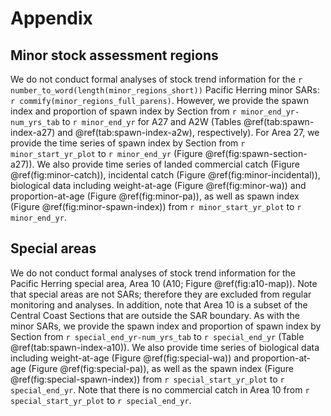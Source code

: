 # Appendix\label{sec:app}

## Minor stock assessment regions\label{sec:app-minor}

We do not conduct formal analyses of stock trend information for the
`r number_to_word(length(minor_regions_short))`
Pacific Herring minor SARs: `r commify(minor_regions_full_parens)`.
However, we provide the spawn index and proportion of spawn index by Section 
from `r minor_end_yr-num_yrs_tab` to `r minor_end_yr` for A27 and A2W
(Tables \@ref(tab:spawn-index-a27) and \@ref(tab:spawn-index-a2w), respectively).
For Area 27, we provide the time series of spawn index by Section from
`r minor_start_yr_plot` to `r minor_end_yr`
(Figure \@ref(fig:spawn-section-a27)).
We also provide time series of
landed commercial catch (Figure \@ref(fig:minor-catch)),
incidental catch (Figure \@ref(fig:minor-incidental)),
biological data including weight-at-age (Figure \@ref(fig:minor-wa)) and
proportion-at-age (Figure \@ref(fig:minor-pa)),
as well as spawn index (Figure \@ref(fig:minor-spawn-index))
from `r minor_start_yr_plot` to `r minor_end_yr`.

## Special areas\label{sec:app-special}

We do not conduct formal analyses of stock trend information for the
Pacific Herring special area, Area 10 (A10; Figure \@ref(fig:a10-map)).
Note that special areas are not SARs;
therefore they are excluded from regular monitoring and analyses.
In addition, note that Area 10 is a subset of the Central Coast Sections that
are outside the SAR boundary.
As with the minor SARs,
we provide the spawn index and proportion of spawn index by Section
from `r special_end_yr-num_yrs_tab` to `r special_end_yr`
(Table \@ref(tab:spawn-index-a10)).
<!-- TODO: This is a placeholder; need to decide and make tables/figures. -->
We also provide time series of
<!-- landed commercial catch (Figure \@ref(fig:special-catch)), -->
biological data including weight-at-age (Figure \@ref(fig:special-wa)) and proportion-at-age (Figure \@ref(fig:special-pa)),
as well as the spawn index (Figure \@ref(fig:special-spawn-index))
from `r special_start_yr_plot` to `r special_end_yr`.
Note that there is no commercial catch in Area 10 from 
`r special_start_yr_plot` to `r special_end_yr`.
